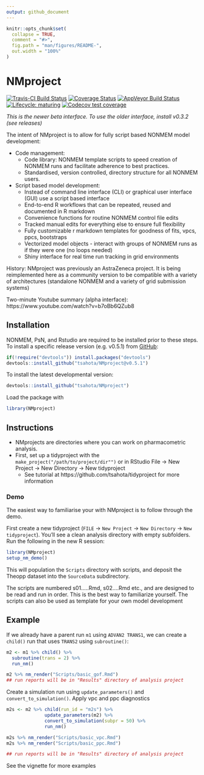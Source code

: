 ```yaml
---
output: github_document
---
```


<!-- README.md is generated from README.Rmd. Please edit that file -->

```r
knitr::opts_chunk$set(
  collapse = TRUE,
  comment = "#>",
  fig.path = "man/figures/README-",
  out.width = "100%"
)
```

# NMproject

<!-- badges: start -->
[![Travis-CI Build Status](https://travis-ci.org/tsahota/NMproject.svg?branch=master)](https://travis-ci.org/tsahota/NMproject)
[![Coverage Status](https://coveralls.io/repos/github/tsahota/NMproject/badge.svg?branch=master)](https://coveralls.io/github/tsahota/NMproject?branch=master)
[![AppVeyor Build Status](https://ci.appveyor.com/api/projects/status/github/tsahota/NMproject?branch=master&svg=true)](https://ci.appveyor.com/project/tsahota/NMproject)
[![Lifecycle: maturing](https://img.shields.io/badge/lifecycle-maturing-blue.svg)](https://lifecycle.r-lib.org/articles/stages.html)
[![Codecov test coverage](https://codecov.io/gh/tsahota/NMproject/branch/master/graph/badge.svg)](https://codecov.io/gh/tsahota/NMproject?branch=master)
<!-- badges: end -->

*This is the newer beta interface.  To use the older interface, install v0.3.2 (see releases)*

The intent of NMproject is to allow for fully script based NONMEM model development:

* Code management:
  * Code library: NONMEM template scripts to speed creation of NONMEM runs and facilitate adherence to best practices.
  * Standardised, version controlled, directory structure for all NONMEM users.
* Script based model development:
  * Instead of command line interface (CLI) or graphical user interface (GUI) use a script based interface
  * End-to-end R workflows that can be repeated, reused and documented in R markdown
  * Convenience functions for routine NONMEM control file edits
  * Tracked manual edits for everything else to ensure full flexibility
  * Fully customizable r markdown templates for goodness of fits, vpcs, ppcs, bootstraps
  * Vectorized model objects - interact with groups of NONMEM runs as if they were one (no loops needed)
  * Shiny interface for real time run tracking in grid environments

History: NMproject was previously an AstraZeneca project.  It is being reimplemented here as a community version to be compatible with a variety of architectures (standalone NONMEM and a variety of grid submission systems)

Two-minute Youtube summary (alpha interface): https://www.youtube.com/watch?v=b7oBb6QZub8

<!-- old pictures
<img src=https://user-images.githubusercontent.com/18026277/26879195-79b6f4c0-4b90-11e7-8228-01b117e64a12.png width=24.6% /><img src=https://user-images.githubusercontent.com/18026277/26879231-a046cfc0-4b90-11e7-9dbf-666086f32b9d.png width=24.5% /><img src=https://user-images.githubusercontent.com/18026277/26879238-a4a94fc0-4b90-11e7-8e8f-1b12a03f912d.png width=24.5% /><img src=https://user-images.githubusercontent.com/18026277/26879240-a7a53ebe-4b90-11e7-80fa-74bef643db29.png width=24.5% />
-->

## Installation

NONMEM, PsN, and Rstudio are required to be installed prior to these steps.  To install a specific release version (e.g. v0.5.1) from [GitHub](https://github.com/):

```r
if(!require("devtools")) install.packages("devtools")
devtools::install_github("tsahota/NMproject@v0.5.1")
```

To install the latest developmental version:

```r
devtools::install_github("tsahota/NMproject")
```

Load the package with 

```r
library(NMproject)
```

## Instructions

* NMprojects are directories where you can work on pharmacometric analysis.
* First, set up a tidyproject with the `make_project("/path/to/project/dir"")` or in RStudio File -> New Project -> New Directory -> New tidyproject
   * See tutorial at https://github.com/tsahota/tidyproject for more information

### Demo

The easiest way to familiarise your with NMproject is to follow through the demo.

First create a new tidyproject (`FILE` -> `New Project` -> `New Directory` -> `New tidyproject`). You'll see a clean analysis directory with empty subfolders.  Run the following in the new R session:

```r
library(NMproject)
setup_nm_demo()
```

This will population the `Scripts` directory with scripts, and deposit the Theopp dataset into the `SourceData` subdirectory.

The scripts are numbered s01.....Rmd, s02....Rmd etc., and are designed to be read and run in order.  This is the best way to familiarize yourself.  The scripts can also be used as template for your own model development

## Example

If we already have a parent run `m1` using `ADVAN2 TRANS1`, we can create a `child()` run that uses `TRANS2` using `subroutine()`:

```r

m2 <- m1 %>% child() %>%
  subroutine(trans = 2) %>%
  run_nm()

m2 %>% nm_render("Scripts/basic_gof.Rmd")
## run reports will be in "Results" directory of analysis project

```

Create a simulation run using `update_parameters()` and `convert_to_simulation()`.  Apply vpc and ppc diagnostics
  
```r
m2s <- m2 %>% child(run_id = "m2s") %>%
              update_parameters(m2) %>%
              convert_to_simulation(subpr = 50) %>%
              run_nm()

m2s %>% nm_render("Scripts/basic_vpc.Rmd")
m2s %>% nm_render("Scripts/basic_ppc.Rmd")

## run reports will be in "Results" directory of analysis project

```

See the vignette for more examples
